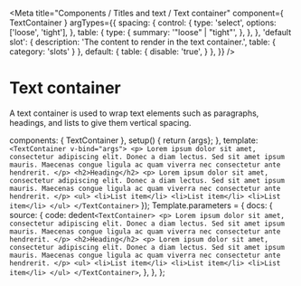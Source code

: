 

<Meta
  title="Components / Titles and text / Text container"
  component={ TextContainer }
  argTypes={{
    spacing: {
      control: {
        type: 'select',
        options: ['loose', 'tight'],
      },
      table: {
        type: {
          summary: '"loose" | "tight"',
        },
      },
    },
    'default slot': {
      description: 'The content to render in the text container.',
      table: {
        category: 'slots'
      }
    },
    default: {
      table: {
        disable: 'true',
      }
    },
  }}
/>

# Text container

A text container is used to wrap text elements such as paragraphs, headings, and lists to give them vertical spacing.

  components: { TextContainer },
  setup() { return {args}; },
  template: `
    <TextContainer v-bind="args">
      <p>
        Lorem ipsum dolor sit amet, consectetur adipiscing elit.
        Donec a diam lectus. Sed sit amet ipsum mauris. Maecenas congue ligula ac quam viverra nec consectetur ante hendrerit.
      </p>
      <h2>Heading</h2>
      <p>
        Lorem ipsum dolor sit amet, consectetur adipiscing elit.
        Donec a diam lectus. Sed sit amet ipsum mauris. Maecenas congue ligula ac quam viverra nec consectetur ante hendrerit.
      </p>
      <ul>
        <li>List item</li>
        <li>List item</li>
        <li>List item</li>
      </ul>
    </TextContainer>
  `
});
Template.parameters = {
  docs: {
    source: {
      code: dedent`
        <TextContainer>
          <p>
            Lorem ipsum dolor sit amet, consectetur adipiscing elit.
            Donec a diam lectus. Sed sit amet ipsum mauris. Maecenas congue ligula ac quam viverra nec consectetur ante hendrerit.
          </p>
          <h2>Heading</h2>
          <p>
            Lorem ipsum dolor sit amet, consectetur adipiscing elit.
            Donec a diam lectus. Sed sit amet ipsum mauris. Maecenas congue ligula ac quam viverra nec consectetur ante hendrerit.
          </p>
          <ul>
            <li>List item</li>
            <li>List item</li>
            <li>List item</li>
          </ul>
        </TextContainer>
      `,
    },
  },
};

<Canvas>
  <Story story={Template} name="Text container" height="250px"></Story>
</Canvas>

<ArgsTable story="Text container" />
